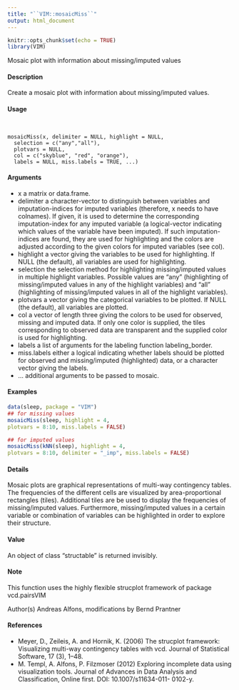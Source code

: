 ```yaml
---
title: "``VIM::mosaicMiss``"
output: html_document
---
```


```r
knitr::opts_chunk$set(echo = TRUE)
library(VIM)
```

Mosaic plot with information about missing/imputed values

#### Description 

Create a mosaic plot with information about missing/imputed values.

#### Usage 
<pre><code>

mosaicMiss(x, delimiter = NULL, highlight = NULL, 
  selection = c("any","all"), 
  plotvars = NULL, 
  col = c("skyblue", "red", "orange"),
  labels = NULL, miss.labels = TRUE, ...)
</code></pre>

#### Arguments
* x a matrix or data.frame.
* delimiter a character-vector to distinguish between variables and imputation-indices for imputed variables (therefore, x needs to have colnames). If given, it is used to determine the corresponding imputation-index for any imputed variable (a logical-vector indicating which values of the variable have been imputed). If such imputation-indices are found, they are used for highlighting and the colors are adjusted according to the given colors for imputed variables (see col).
* highlight a vector giving the variables to be used for highlighting. If NULL (the default), all variables are used for highlighting.
* selection the selection method for highlighting missing/imputed values in multiple highlight variables. Possible values are "any" (highlighting of missing/imputed values in any of the highlight variables) and "all" (highlighting of missing/imputed
values in all of the highlight variables).
* plotvars a vector giving the categorical variables to be plotted. If NULL (the default), all variables are plotted.
* col a vector of length three giving the colors to be used for observed, missing and imputed data. If only one color is supplied, the tiles corresponding to observed data are transparent and the supplied color is used for highlighting.
* labels a list of arguments for the labeling function labeling_border.
* miss.labels either a logical indicating whether labels should be plotted for observed and
missing/imputed (highlighted) data, or a character vector giving the labels.
* ... additional arguments to be passed to mosaic.



#### Examples 
```r
data(sleep, package = "VIM")
## for missing values
mosaicMiss(sleep, highlight = 4,
plotvars = 8:10, miss.labels = FALSE)
```

```r
## for imputed values
mosaicMiss(kNN(sleep), highlight = 4,
plotvars = 8:10, delimiter = "_imp", miss.labels = FALSE)
```


#### Details 

Mosaic plots are graphical representations of multi-way contingency tables. The frequencies of the different cells are visualized by area-proportional rectangles (tiles). Additional tiles are be used to display the frequencies of missing/imputed values. Furthermore, missing/imputed values in a certain variable or combination of variables can be highlighted in order to explore their structure.

#### Value
An object of class "structable" is returned invisibly.

#### Note
This function uses the highly flexible strucplot framework of package vcd.pairsVIM

Author(s)
Andreas Alfons, modifications by Bernd Prantner

#### References
* Meyer, D., Zeileis, A. and Hornik, K. (2006) The strucplot framework: Visualizing multi-way
contingency tables with vcd. Journal of Statistical Software, 17 (3), 1–48.
* M. Templ, A. Alfons, P. Filzmoser (2012) Exploring incomplete data using visualization tools.
Journal of Advances in Data Analysis and Classification, Online first. DOI: 10.1007/s11634-011-
0102-y.
